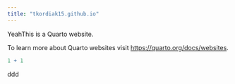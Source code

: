 ```yaml
---
title: "tkordiak15.github.io"
---
```


YeahThis is a Quarto website.

To learn more about Quarto websites visit <https://quarto.org/docs/websites>.

```r
1 + 1
```

ddd
